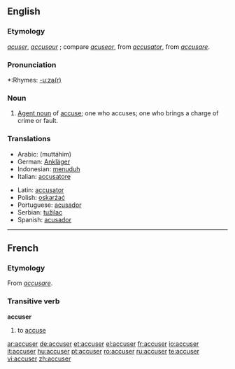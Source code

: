 ==English==
{{wikipedia|dab=accuser}}
===Etymology===
{{OE.}} ''[[acuser]]'', ''[[accusour]]'' ; compare {{OF.}} ''[[acuseor]]'', from {{L.}} ''[[accusator]]'', from ''[[accusare]]''.

===Pronunciation===
{{AHD|ak-KEWZ-uhr}}
*:Rhymes: [[Rhymes:English:-uːzə(r)|-uːzə(r)]]

===Noun===
{{en-noun}}

# [[Agent noun]] of [[accuse]]; one who accuses; one who brings a charge of crime or fault.

===Translations===
{{top}}
*Arabic: {{ARchar|[[متهم|مُتّهِمم]]}} (muttáhim) {{m}}
*German: [[Ankläger]] {{m}}
*Indonesian: [[tuduh|menuduh]]
*Italian: [[accusatore]] {{m}}
{{mid}}
*Latin: [[accusator]] {{m}}
*Polish: [[oskarżać]]
*Portuguese: [[acusador]] {{m}}
*Serbian: [[tužilac]]
*Spanish: [[acusador]] {{m}}
{{bottom}}

----

==French==
===Etymology===
From {{L.}} ''[[accusare]]''.

===Transitive verb===
{{rfc-trverb|Transitive verb}}
'''accuser'''

# to [[accuse]]

{{fr-conj-er|accus|avoir}}

[[ar:accuser]]
[[de:accuser]]
[[et:accuser]]
[[el:accuser]]
[[fr:accuser]]
[[io:accuser]]
[[it:accuser]]
[[hu:accuser]]
[[pt:accuser]]
[[ro:accuser]]
[[ru:accuser]]
[[te:accuser]]
[[vi:accuser]]
[[zh:accuser]]